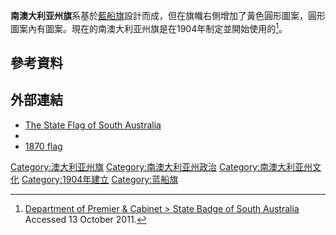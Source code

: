 {{expand|time=2015-02-17T17:52:39+00:00}}
{{noteTA
|T=zh-cn:南澳大利亚旗;zh-tw:南澳州州旗;zh-hk:南澳州州旗
|1=zh-cn:澳大利亚;zh-tw:澳洲;zh-hk:澳洲
}}
{{Infobox flag
|Name =南澳州州旗
|Article =
|Image = Flag of South Australia.svg
|Nickname =
|Morenicks =
|Use = 110000
|Symbol =
|Proportion = 1:2
|Adoption = 1904
|Design = 
|Type = State
|Name2 = {{flag|South Australia}}总督旗
|Article2 =
|Image2 = Flag of the Governor of South Australia.svg
|Nickname2 =
|Morenicks2 =
|Use2 = 010000
|Symbol2 =
|Proportion2 = 1:2
|Adoption2 = 1904
|Design2 = 
|Type2 = State
}}

'''南澳大利亚州旗'''系基於[[藍船旗|藍船旗]]設計而成，但在旗幟右側增加了黃色圓形圖案，圓形圖案內有{{le|笛管伯勞|Piping Shrike}}圖案。現在的南澳大利亚州旗是在1904年制定並開始使用的<ref>[http://www.premcab.sa.gov.au/emblems/shrike1.htm  Department of Premier & Cabinet > State Badge of South Australia] {{Wayback|url=http://www.premcab.sa.gov.au/emblems/shrike1.htm |date=20120716230046 }} Accessed 13 October 2011.</ref>。
==參考資料==
{{reflist|30em}}

==外部連結==
* [https://web.archive.org/web/20160101122141/http://www.sa.gov.au/about-sa/state-emblems-and-insignia The State Flag of South Australia]
* {{FOTW|id=au-sa|title=South Australia}}
* [http://www.ausflag.com.au/south_australia_1870-1876.asp 1870 flag] {{Wayback|url=http://www.ausflag.com.au/south_australia_1870-1876.asp |date=20130516044844 }}
[[Category:澳大利亚州旗|Category:澳大利亚州旗]]
[[Category:南澳大利亚州政治|Category:南澳大利亚州政治]]
[[Category:南澳大利亚州文化|Category:南澳大利亚州文化]]
[[Category:1904年建立|Category:1904年建立]]
[[Category:蓝船旗|Category:蓝船旗]]